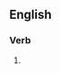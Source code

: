 ==English==

===Verb===
{{head|en|verb form}}

# {{present participle of|barricade|lang=en|nocat=1}}